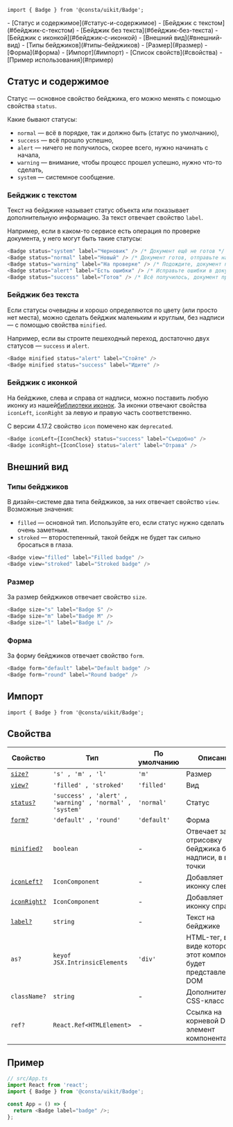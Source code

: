 

```tsx
import { Badge } from '@consta/uikit/Badge';
```

<MdxMenu>
- [Статус и содержимое](#статус-и-содержимое)
  - [Бейджик с текстом](#бейджик-с-текстом)
  - [Бейджик без текста](#бейджик-без-текста)
  - [Бейджик с иконкой](#бейджик-с-иконкой)
- [Внешний вид](#внешний-вид)
  - [Типы бейджиков](#типы-бейджиков)
  - [Размер](#размер)
  - [Форма](#форма)
- [Импорт](#импорт)
- [Список свойств](#свойства)
- [Пример использования](#пример)

</MdxMenu>

## Статус и содержимое

Статус — основное свойство бейджика, его можно менять с помощью свойства `status`.

Какие бывают статусы:

- `normal` — всё в порядке, так и должно быть (статус по умолчанию),
- `success` — всё прошло успешно,
- `alert` — ничего не получилось, скорее всего, нужно начинать с начала,
- `warning` — внимание, чтобы процесс прошел успешно, нужно что-то сделать,
- `system` — системное сообщение.

### Бейджик с текстом

Текст на бейджике называет статус объекта или показывает дополнительную информацию. За текст отвечает свойство `label`.

Например, если в каком-то сервисе есть операция по проверке документа, у него могут быть такие статусы:

```ts
<Badge status="system" label="Черновик" /> /* Документ ещё не готов */
<Badge status="normal" label="Новый" /> /* Документ готов, отправьте на проверку */
<Badge status="warning" label="На проверке" /> /* Подождите, документ проверяется */
<Badge status="alert" label="Есть ошибки" /> /* Исправьте ошибки в документе */
<Badge status="success" label="Готов" /> /* Всё получилось, документ проверен  */
```

<BadgeExampleStatus />

### Бейджик без текста

Если статусы очевидны и хорошо определяются по цвету (или просто нет места), можно сделать бейджик маленьким и круглым, без надписи — с помощью свойства `minified`.

Например, если вы строите пешеходный переход, достаточно двух статусов — `success` и `alert`.

```ts
<Badge minified status="alert" label="Стойте" />
<Badge minified status="success" label="Идите" />
```

<BadgeExampleMinified />

### Бейджик с иконкой

На бейджике, слева и справа от надписи, можно поставить любую иконку из нашей[библиотеки иконок](##LIBS.LIB/lib:icons). За иконки отвечают свойства `iconLeft`, `iconRight` за левую и правую часть соответственно.

<MdxInformer status="warning">

С версии 4.17.2 свойство `icon` помечено как `deprecated`.

</MdxInformer>

```ts
<Badge iconLeft={IconCheck} status="success" label="Съедобно" />
<Badge iconRight={IconClose} status="alert" label="Отрава" />
```

<BadgeExampleIcon />

## Внешний вид

### Типы бейджиков

В дизайн-системе два типа бейджиков, за них отвечает свойство `view`. Возможные значения:

- `filled` — основной тип. Используйте его, если статус нужно сделать очень заметным.
- `stroked` — второстепенный, такой бейдж не будет так сильно бросаться в глаза.

```ts
<Badge view="filled" label="Filled badge" />
<Badge view="stroked" label="Stroked badge" />
```

<BadgeExampleView />

### Размер

За размер бейджиков отвечает свойство `size`.

```ts
<Badge size="s" label="Badge S" />
<Badge size="m" label="Badge M" />
<Badge size="l" label="Badge L" />
```

<BadgeExampleSize />

### Форма

За форму бейджиков отвечает свойство `form`.

```ts
<Badge form="default" label="Default badge" />
<Badge form="round" label="Round badge" />
```

<BadgeExampleForm />

## Импорт

```tsx
import { Badge } from '@consta/uikit/Badge';
```

## Свойства

| Свойство                           | Тип                                                     | По умолчанию | Описание                                                         |
| ---------------------------------- | ------------------------------------------------------- | ------------ | ---------------------------------------------------------------- |
| [`size?`](#размер)                 | `'s' , 'm' , 'l'`                                       | `'m'`        | Размер                                                           |
| [`view?`](#типы-бейджиков)         | `'filled' , 'stroked'`                                  | `'filled'`   | Вид                                                              |
| [`status?`](#статус-и-содержимое)  | `'success' , 'alert' , 'warning' , 'normal' , 'system'` | `'normal'`   | Статус                                                           |
| [`form?`](#форма)                  | `'default' , 'round'`                                   | `'default'`  | Форма                                                            |
| [`minified?`](#типы-бейджиков)     | `boolean`                                               | -            | Отвечает за отрисовку бейджика без надписи, в виде точки         |
| [`iconLeft?`](#бейджик-с-иконкой)  | `IconComponent`                                         | -            | Добавляет иконку слева                                           |
| [`iconRight?`](#бейджик-с-иконкой) | `IconComponent`                                         | -            | Добавляет иконку справа                                          |
| [`label?`](#бейджик-с-текстом)     | `string`                                                | -            | Текст на бейджике                                                |
| `as?`                              | `keyof JSX.IntrinsicElements`                           | `'div'`      | HTML-тег, в виде которого этот компонент будет представлен в DOM |
| `className?`                       | `string`                                                | -            | Дополнительный CSS-класс (mix)                                   |
| `ref?`                             | `React.Ref<HTMLElement>`                                | -            | Ссылка на корневой DOM-элемент компонента                        |

## Пример

```ts
// src/App.ts
import React from 'react';
import { Badge } from '@consta/uikit/Badge';

const App = () => {
  return <Badge label="badge" />;
};
```
